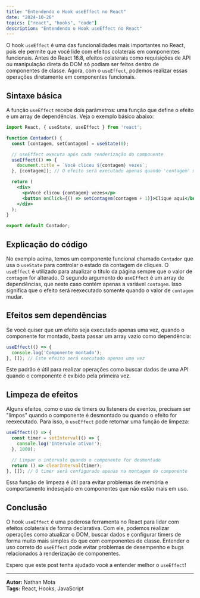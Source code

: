 ```yaml
---
title: "Entendendo o Hook useEffect no React"
date: "2024-10-26"
topics: ["react", "hooks", "code"]
description: "Entendendo o Hook useEffect no React"
---
```


O hook `useEffect` é uma das funcionalidades mais importantes no React, pois ele permite que você lide com efeitos colaterais em componentes funcionais. Antes do React 16.8, efeitos colaterais como requisições de API ou manipulação direta do DOM só podiam ser feitos dentro de componentes de classe. Agora, com o `useEffect`, podemos realizar essas operações diretamente em componentes funcionais.

## Sintaxe básica

A função `useEffect` recebe dois parâmetros: uma função que define o efeito e um array de dependências. Veja o exemplo básico abaixo:

```jsx
import React, { useState, useEffect } from 'react';

function Contador() {
  const [contagem, setContagem] = useState(0);

  // useEffect executa após cada renderização do componente
  useEffect(() => {
    document.title = `Você clicou ${contagem} vezes`;
  }, [contagem]); // O efeito será executado apenas quando 'contagem' mudar

  return (
    <div>
      <p>Você clicou {contagem} vezes</p>
      <button onClick={() => setContagem(contagem + 1)}>Clique aqui</button>
    </div>
  );
}

export default Contador;
```

## Explicação do código

No exemplo acima, temos um componente funcional chamado `Contador` que usa o `useState` para controlar o estado da contagem de cliques. O `useEffect` é utilizado para atualizar o título da página sempre que o valor de `contagem` for alterado. O segundo argumento do `useEffect` é um array de dependências, que neste caso contém apenas a variável `contagem`. Isso significa que o efeito será reexecutado somente quando o valor de `contagem` mudar.

## Efeitos sem dependências

Se você quiser que um efeito seja executado apenas uma vez, quando o componente for montado, basta passar um array vazio como dependência:

```jsx
useEffect(() => {
  console.log('Componente montado');
}, []); // Este efeito será executado apenas uma vez
```

Este padrão é útil para realizar operações como buscar dados de uma API quando o componente é exibido pela primeira vez.

## Limpeza de efeitos

Alguns efeitos, como o uso de timers ou listeners de eventos, precisam ser "limpos" quando o componente é desmontado ou quando o efeito for reexecutado. Para isso, o `useEffect` pode retornar uma função de limpeza:

```jsx
useEffect(() => {
  const timer = setInterval(() => {
    console.log('Intervalo ativo!');
  }, 1000);

  // Limpar o intervalo quando o componente for desmontado
  return () => clearInterval(timer);
}, []); // O timer será configurado apenas na montagem do componente
```
Essa função de limpeza é útil para evitar problemas de memória e comportamento indesejado em componentes que não estão mais em uso.

## Conclusão

O hook `useEffect` é uma poderosa ferramenta no React para lidar com efeitos colaterais de forma declarativa. Com ele, podemos realizar operações como atualizar o DOM, buscar dados e configurar timers de forma muito mais simples do que com componentes de classe. Entender o uso correto do `useEffect` pode evitar problemas de desempenho e bugs relacionados à renderização de componentes.

Espero que este post tenha ajudado você a entender melhor o `useEffect`!

---

**Autor:** Nathan Mota  
**Tags:** React, Hooks, JavaScript
<br/><br/>
